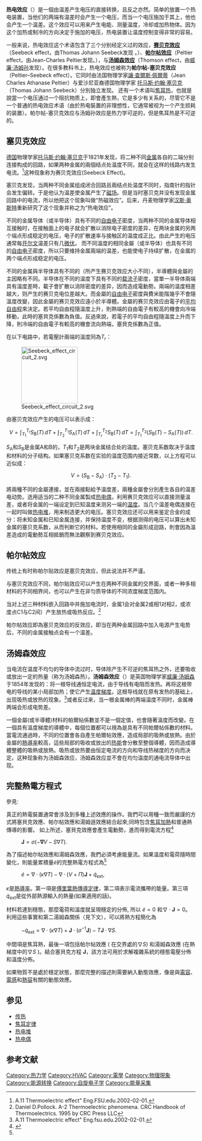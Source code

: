 {{NoteTA|G1=物理學}}
{{mergefrom|賽貝克效應}}
{{熱電效應|cTopic=原理}}
'''热电效应'''（{{lang-en|Thermoelectric effect}}）是一個由温差产生电压的直接转换，且反之亦然。简单的放置一个热电装置，当他们的两端有温差时会产生一个电压，而当一个电压施加于其上，他也会产生一个温差。这个效应可以用来产生电能、测量温度，冷却或加热物体。因为这个加热或制冷的方向决定于施加的电压，热电装置让温度控制变得非常的容易。

一般来说，热电效应这个术语包含了三个分别经定义过的效应，'''[[赛贝克效应|赛贝克效应]]'''（Seebeck effect，由Thomas Johann Seebeck发现 。）、'''[[帕尔帖效应|帕尔帖效应]]'''（Peltier effect，由Jean-Charles Peltier发现。），与'''[[汤姆森效应|汤姆森效应]]'''（Thomson effect，由[[威廉·汤姆孙|威廉·汤姆孙]]发现）。在很多教科书上，热电效应也被称为'''帕尔帖-塞贝克效应'''（Peltier–Seebeck effect）。它同时由法国物理学家[[讓·查爾斯·佩爾蒂|讓·查爾斯·佩爾蒂]]（Jean Charles Athanase Peltier）与爱沙尼亚裔德国物理学家 [[托马斯·约翰·塞贝克|托马斯·约翰·塞贝克]]（Thomas Johann Seebeck）分別独立发现。
还有一个术语叫[[焦耳热|焦耳热]]，也就是說當一个电压通过一个阻抗物质上，即會產生熱，它是多少有关系的，尽管它不是一个普通的热电效应术语（由於热电裝置的非理想性，它通常被视为一个产生损耗的装置）。帕尔帖-塞贝克效应与汤姆孙效应是热力学可逆的，但是焦耳热是不可逆的。

==塞贝克效应==

[[德国|德国]]物理学家[[托马斯·约翰·塞贝克|托马斯·约翰·塞贝克]]于1821年发现，将二种不同[[金属|金属]]各自的二端分别连接构成的回路，如果两种金属的兩個结点处温度不同，就会在这样的线路内发生电流。<ref>A.11 Thermoelectric effect" Eng.FSU.edu.2002-02-01.</ref>这种现象称为赛贝克效应(Seebeck Effect)。

塞贝克发现，当两种不同金属组成闭合回路且兩结点处温度不同时，指南针的指针会发生偏转。于是他认为温差使金属产生了[[磁场|磁场]]。但是当时塞贝克并没有发现金属回路中的电流，所以他把这个现象叫做“热磁效应”。后来，丹麦物理学家[[汉斯·奥斯特|汉斯·奥斯特]]重新研究了这个现象并称之为“热电效应”。

不同的金属导体（或半导体）具有不同的[[自由电子|自由电子]]密度，当两种不同的金属导体相互接触时，在接触面上的电子就会扩散以消除电子密度的差异，在两块金属的另两个端点形成稳定的电压，电子的扩散速率与接触区的温度成正比。由此产生的电压通常每[[开尔文|开尔文]]温差只有几[[伏特|微伏]]。
而不同溫度的相同金屬（或半导体）也具有不同的[[自由电子|自由电子]]密度，所以只要维持金属兩端的温差，也能使电子持续扩散，在金属的两个端点形成稳定的电压。

不同的金属與半导体具有不同的{{small|{{link-en|塞貝克係數|Seebeck coefficient}}}}（所产生赛贝克效应大小不同），半導體與金屬的主因略有不同。半导体在不同的溫度下具有不同的[[载流子|载流子]]密度，當單一半导体兩端具有溫度差時，載子會扩散以消除密度的差异，因而造成電動勢。兩端的温度相差越大，则产生的赛贝克电位差越大。而金屬的[[自由电子|自由电子]]密度與費米能階幾乎不會隨溫度改變，因此金屬的赛贝克效应遠小於半導體。金屬的赛贝克效应由電子的[[平均自由程|平均自由程]]來決定。若平均自由程隨溫度上升，則熱端的自由電子有較高的機會向冷端移動，此時的塞貝克係數為負值。反過來說，若電子的平均自由程隨溫度上升而下降，則冷端的自由電子有較高的機會流向熱端，塞貝克係數為正值。

在以下电路中，若電壓計兩端的溫度同為''T''<sub>r</sub>：

[[Image:Seebeck_effect_circuit_2.svg|150px]]

由塞贝克效应产生的电压可以表示成：

:<math>V = \int_{T_1}^{T_r} S_\mathrm{B}(T) \, dT + \int_{T_2}^{T_1} S_\mathrm{A}(T) \, dT + \int_{T_r}^{T_2} S_\mathrm{B}(T) \, dT = \int_{T_1}^{T_2} \left( S_\mathrm{B}(T) - S_\mathrm{A}(T) \right) \, dT.</math>

''S''<sub>A</sub>和''S''<sub>B</sub>是金属A和B的{{small|{{link-en|塞貝克係數|Seebeck coefficient}}}}，''T''<sub>1</sub>和''T''<sub>2</sub>是两块金属结合处的温度。塞贝克系数取决于温度和材料的分子结构。如果塞贝克系数在实验的温度范围内接近常数，以上方程可以近似成：

:<math>V = (S_\mathrm{B} - S_\mathrm{A}) \cdot (T_2 - T_1).</math>

將兩種不同的金屬連接，並在兩接點給予溫度差，兩種金屬會分別產生各自的温差电动势。选用适当的二种不同金属製成[[热电偶|热电偶]]，利用赛贝克效应可以直接测量溫差，或者将金属的一端设定到已知温度来测另一端的[[温度|温度]]。当几个温差电偶连接在一起时叫做[[热电堆|热电堆]]，用来制造更大的电压。塞贝克效应还可以用来鉴定合金的成分：将未知金属和已知金属连接，并保持温度不变，根据测得的电压可以算出未知金属的塞贝克系数，从而判断它的材料。若使用相同的金屬形成迴路，則會因為溫差造成的電動勢互相抵銷而無法觀察到赛贝克效应。

==帕尔帖效应==
传统上有时称帕尔贴效应是塞贝克效应，但此说法并不严谨。

与塞贝克效应不同，帕尔贴效应可以产生在两种不同金属的交界面，或者一种多相材料的不同相界间，也可以产生在非匀质导体的不同浓度梯度范围内。

当对上述三种材料嵌入回路中并施加电流时，金属1会对金属2或相1对相2，或浓度点C1与C2间）产生放热或吸热反应。<ref>Daniel D.Pollock. A-2 Thermoelectric phenomena. CRC Handbook of Thermoelectrics. 1995 by CRC Press LLC</ref>

帕尔帖效应即為塞贝克效应的反效应，即当在两种金属回路中加入电源产生电势后，不同的金属接触点会有一个温差。

==汤姆森效应==
当电流在温度不均匀的导体中流过时，导体除产生不可逆的焦耳热之外，还要吸收或放出一定的热量（称为汤姆森热）。'''汤姆森效应'''（{{lang-en|Thomson effect}}）是英国物理学家[[威廉·汤姆森|威廉·汤姆森]]于1854年发现的：将一根导线通恒定电流，由于导线有电阻而发热。再将这根带电的导线的某小局部加热；使它产生[[温度梯度|温度梯度]]。这根导线就在原有发热的基础上，出现吸热或放热的现象。<ref>A.11 Thermoelectric effect" Eng.fsu.edu.2002-02-01.</ref>或者反过来，当一根金属棒的两端温度不同时，金属棒两端会形成电势差。

一個金屬(或半導體)材料的帕爾帖係數並不是一個定值，也會隨著溫度而改變。在一個具有溫度梯度的導體中，每個位置都可以視為是具有不同帕爾帖係數的材料。當電流通過時，不同的位置會各自產生帕爾帖效應，造成局部的吸熱或放熱。由於金屬的[[熱導率|熱導率]]較高，這些局部的吸收或放出的[[热能|热能]]會分散至整個導體，因而造成導體整體的吸熱或放熱。吸热或放热要由恒定电流的方向和导线热梯度的方向而决定。这种现象称为汤姆森效应，汤姆森效应並不會在均匀温度的通电流导体中出现。

== 完整熱電方程式 ==
參見:{{le|熱傳學物理＃電子|Heat_transfer_physics#Electron}}

真正的熱電裝置通常會涉及到多種上述效應的操作。我們可以用種一致而嚴謹的方式將塞貝克效應、帕尔帖效應和湯姆遜效應結合起來;同時包含[[焦耳加热|焦耳加熱]]和普通熱傳導的影響。 如上所述，塞貝克效應會產生電動勢，進而得到電流方程<ref name="fsu">{{cite web|title=A.11 Thermoelectric effects|url=http://www.eng.fsu.edu/~dommelen/quantum/style_a/nt_pelt.html|accessdate=2013-04-22|date=2002-02-01|publisher=Eng.fsu.edu|archive-date=2020-02-04|archive-url=https://web.archive.org/web/20200204045130/http://www.eng.fsu.edu/~dommelen/quantum/style_a/nt_pelt.html|dead-url=no}}</ref>

: <math>\mathbf J = \sigma (-\boldsymbol \nabla V - S \nabla T).</math>

為了描述帕尔帖效應和湯姆森效應，我們必須考慮能量流。如果溫度和電荷隨時間變化，則能量累積量<math>\dot e</math>的完整熱電方程式為<ref name="fsu" />

: <math>\dot e = \nabla \cdot (\kappa \nabla T) - \nabla \cdot (V + \Pi) \mathbf J + \dot q_\text{ext},</math>

<math>\kappa</math>是[[熱導率|熱導率]]。第一項是[[热传导#傅立叶定律|傅里葉熱傳導定律]]，第二項表示電流攜帶的能量。第三項<math>\dot q_\text{ext}</math>是從外部熱源輸入的熱量(如果適用的話)。

材料若達到穩態，那麼電荷和溫度就呈現穩定的分佈, 所以 <math>\dot e = 0</math> 和<math>\nabla \cdot \mathbf J = 0</math>。利用這些事實和第二湯姆森關係（見下文），可以將熱方程簡化為

: <math>-\dot q_\text{ext} = \nabla \cdot (\kappa \nabla T) + \mathbf J \cdot \left(\sigma^{-1} \mathbf J\right) - T \mathbf J \cdot \nabla S.</math>

中間項是焦耳熱，最後一項包括帕尔帖效應 ( 在交界處的<math>\nabla S</math>) 和湯姆森效應 (在熱梯度中的<math>\nabla S</math> )。結合塞貝克方程 <math>\mathbf J</math>，該方法可用於求解複雜系統的穩態電壓分佈和溫度分佈。

如果物質不是處於穩定狀態，那麼完整的描述則需要納入動態效應，像是與[[電容|電容]]、[[電感|電感]]和[[熱容量|熱容]]有關的動態效應。

==参见==
*[[传热|传热]]
*[[焦耳定律|焦耳定律]]
*[[热电堆|热电堆]]
*[[热电偶|热电偶]]

==参考文献==
{{Reflist}}

[[Category:热力学|Category:热力学]]
[[Category:HVAC|Category:HVAC]]
[[Category:電學|Category:電學]]
[[Category:物理現象|Category:物理現象]]
[[Category:能源转换|Category:能源转换]]
[[Category:自旋电子学|Category:自旋电子学]]
[[Category:能量采集|Category:能量采集]]